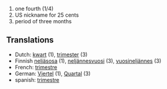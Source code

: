 # one fourth (1/4)
# US nickname for 25 cents
# period of three months

==Translations==

* Dutch: [[kwart]] (1), [[trimester]] (3)
* Finnish [[neljäsosa]] (1), [[neljännesvuosi]] (3), [[vuosineljännes]] (3)
* French: [[trimestre]]
* German: [[Viertel]] (1), [[Quartal]] (3)
* spanish: [[trimestre]]